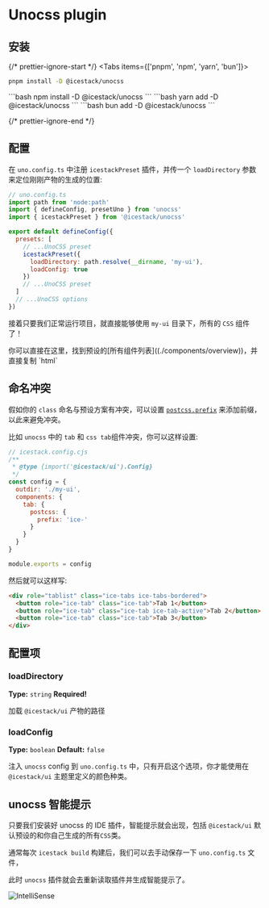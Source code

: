 # Unocss plugin


## 安装

{/* prettier-ignore-start */}
<Tabs items={['pnpm', 'npm', 'yarn', 'bun']}>
  <Tab>
```bash 
pnpm install -D @icestack/unocss
```
</Tab>
  <Tab>
```bash
npm install -D @icestack/unocss
```
</Tab>
  <Tab>
```bash 
yarn add -D @icestack/unocss
```
</Tab>
  <Tab>
```bash 
bun add -D @icestack/unocss
```
</Tab>
</Tabs>

{/* prettier-ignore-end */}

## 配置

在 `uno.config.ts` 中注册 `icestackPreset` 插件，并传一个 `loadDirectory` 参数来定位刚刚产物的生成的位置:

```js filename="uno.config.ts"
// uno.config.ts
import path from 'node:path'
import { defineConfig, presetUno } from 'unocss'
import { icestackPreset } from '@icestack/unocss'

export default defineConfig({
  presets: [
    // ...UnoCSS preset
    icestackPreset({
      loadDirectory: path.resolve(__dirname, 'my-ui'),
      loadConfig: true
    })
    // ...UnoCSS preset
  ]
  // ...UnoCSS options
})
```

接着只要我们正常运行项目，就直接能够使用 `my-ui` 目录下，所有的 `CSS` 组件了！

<Callout type="info">
你可以直接在这里，找到预设的[所有组件列表]((./components/overview))，并直接复制 `html`
</Callout>

## 命名冲突

假如你的 `class` 命名与预设方案有冲突，可以设置 [`postcss.prefix`](/config/postcss#postcssprefix) 来添加前缀，以此来避免冲突。

比如 `unocss` 中的 `tab` 和 `css tab`组件冲突，你可以这样设置:

```js
// icestack.config.cjs
/**
 * @type {import('@icestack/ui').Config}
 */
const config = {
  outdir: './my-ui',
  components: {
    tab: {
      postcss: {
        prefix: 'ice-'
      }
    }
  }
}

module.exports = config
```

然后就可以这样写:

```html
<div role="tablist" class="ice-tabs ice-tabs-bordered">
  <button role="ice-tab" class="ice-tab">Tab 1</button>
  <button role="ice-tab" class="ice-tab ice-tab-active">Tab 2</button>
  <button role="ice-tab" class="ice-tab">Tab 3</button>
</div>
```


## 配置项

### loadDirectory

**Type:** `string`
**Required!**

加载 `@icestack/ui` 产物的路径

### loadConfig

**Type:** `boolean`
**Default:** `false`

注入 `unocss` config 到 `uno.config.ts` 中，只有开启这个选项，你才能使用在 `@icestack/ui` 主题里定义的颜色种类。

## unocss 智能提示

只要我们安装好 unocss 的 IDE 插件，智能提示就会出现，包括 `@icestack/ui` 默认预设的和你自己生成的所有`CSS`类。

通常每次 `icestack build` 构建后，我们可以去手动保存一下 `uno.config.ts` 文件，

此时 `unocss` 插件就会去重新读取插件并生成智能提示了。

![IntelliSense](/IntelliSense/unocss.png)
